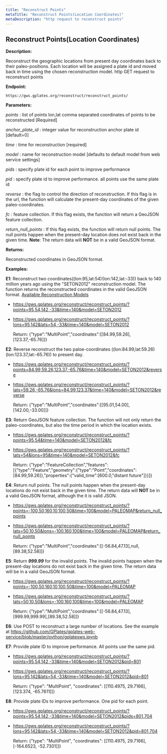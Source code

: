 ```yaml
---
title: "Reconstruct Points"
metaTitle: "Reconstruct Points(Location Coordinates)"
metaDescription: "http request to reconstruct points"
---
```


## Reconstruct Points(Location Coordinates)

**Description:**

Reconstruct the geographic locations from present day coordinates back to their paleo-positions. 
Each location will be assigned a plate id and moved back in time using the chosen reconstruction model.
http GET request to reconstruct points

**Endpoint:**
    
    https://gws.gplates.org/reconstruct/reconstruct_points/
    
**Parameters:**

*points* : list of points lon,lat comma separated coordinates of points to be reconstructed [Required]

*anchor_plate_id* : integer value for reconstruction anchor plate id [default=0]

*time* : time for reconstruction [required]

*model* : name for reconstruction model [defaults to default model from web service settings]

*pids* : specify plate id for each point to improve performance

*pid* : specify plate id to improve performance. all points use the same plate id

*reverse* : the flag to control the direction of reconstruction. If this flag is in the url, 
the function will calculate the present-day coordinates of the given paleo-coordinates.

*fc* : feature collection. If this flag exists, the function will return a GeoJSON feature collection.

*return_null_points* : If this flag exists, the function will return null points. 
The null points happen when the present-day location does not exist back in the given time. 
**Note**: The return data will **NOT** be in a valid GeoJSON format.

**Returns:**

Reconstructed coordinates in GeoJSON format.

**Examples:**

**E1**: Reconstruct two coordinates((lon:95,lat:54)(lon:142,lat:-33)) back to 140 million years ago using the "SETON2012" reconstruction model. 
The function returns the reconstructed coordinates in the valid GeoJSON format. 
[Available Reconstruction Models](/reconstruction-models) 


- https://gws.gplates.org/reconstruct/reconstruct_points/?points=95,54,142,-33&time=140&model=SETON2012
- https://gws.gplates.org/reconstruct/reconstruct_points/?lons=95,142&lats=54,-33&time=140&model=SETON2012
  

    Return: {"type":"MultiPoint","coordinates":[[84.99,59.26],[123.37,-65.76]]}

**E2**: Reverse reconstruct the two paloe-coordinates ((lon:84.99,lat:59.26)(lon:123.37,lat:-65.76)) to present day.

- https://gws.gplates.org/reconstruct/reconstruct_points/?points=84.99,59.26,123.37,-65.76&time=140&model=SETON2012&reverse
- https://gws.gplates.org/reconstruct/reconstruct_points/?lats=59.26,-65.76&lons=84.99,123.37&time=140&model=SETON2012&reverse
  

    Return: {"type":"MultiPoint","coordinates":[[95.01,54.00],[142.00,-33.00]]}

**E3**: Return GeoJSON feature collection. The function will not only return the paleo-coordinates, but also the  time period in which the location exists. 

- https://gws.gplates.org/reconstruct/reconstruct_points/?points=95,54&time=140&model=SETON2012&fc
- https://gws.gplates.org/reconstruct/reconstruct_points/?lats=54&lons=95&time=140&model=SETON2012&fc
  

    Return: {"type":"FeatureCollection","features":[{"type":"Feature","geometry":{"type":"Point","coordinates":[84.99,59.26]},"properties":{"valid_time":[600.0,"distant future"]}}]}

**E4**: Return null points. The null points happen when the present-day locations do not exist back in the given time. 
The return data will **NOT** be in a valid GeoJSON format, although the it is valid JSON. 

- https://gws.gplates.org/reconstruct/reconstruct_points/?points=-100,50,160,10,100,50&time=100&model=PALEOMAP&return_null_points
- https://gws.gplates.org/reconstruct/reconstruct_points/?lats=50,10,50&lons=-100,160,100&time=100&model=PALEOMAP&return_null_points
     

    Return: {"type":"MultiPoint","coordinates":[[-56.84,47.13],null,[89.38,52.58]]}

**E5**: Return ***999.99*** for the invalid points. The invalid points happen when the present-day locations do not exist back in the given time. 
The return data will be in a valid GeoJSON format. 

- https://gws.gplates.org/reconstruct/reconstruct_points/?points=-100,50,160,10,100,50&time=100&model=PALEOMAP
- https://gws.gplates.org/reconstruct/reconstruct_points/?lats=50,10,50&lons=-100,160,100&time=100&model=PALEOMAP
  

    Return: {"type":"MultiPoint","coordinates":[[-56.84,47.13],[999.99,999.99],[89.38,52.58]]}

**E6**: Use POST to reconstruct a large number of locations. See the example at https://github.com/GPlates/gplates-web-service/blob/master/python/gplatesws.ipynb

**E7**: Provide plate ID to improve performance. All points use the same pid.

- https://gws.gplates.org/reconstruct/reconstruct_points/?points=95,54,142,-33&time=140&model=SETON2012&pid=801
- https://gws.gplates.org/reconstruct/reconstruct_points/?lons=95,142&lats=54,-33&time=140&model=SETON2012&pid=801
  

    Return: {"type": "MultiPoint", "coordinates": [[110.4975, 29.7166], [123.374, -65.7611]]}

**E8**: Provide plate IDs to improve performance. One pid for each point.

- https://gws.gplates.org/reconstruct/reconstruct_points/?points=95,54,142,-33&time=140&model=SETON2012&pids=801,704
- https://gws.gplates.org/reconstruct/reconstruct_points/?lons=95,142&lats=54,-33&time=140&model=SETON2012&pid=801,704
  

    Return: {"type": "MultiPoint", "coordinates": [[110.4975, 29.7166], [-164.6523, -52.7301]]}